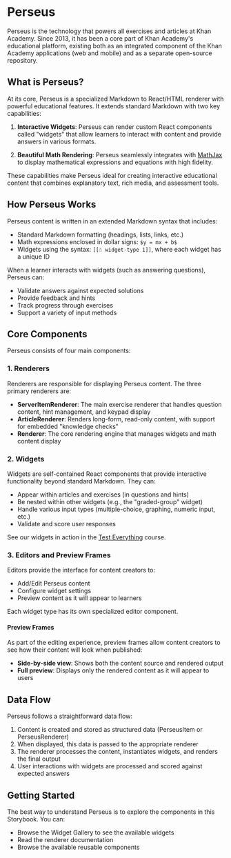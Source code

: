
<Meta title="Introduction" />

# Perseus

Perseus is the technology that powers all exercises and articles at Khan Academy. Since 2013, it has been a core part of
Khan Academy's educational platform, existing both as an integrated component of the Khan Academy applications (web and mobile)
and as a separate open-source repository.

## What is Perseus?

At its core, Perseus is a specialized Markdown to React/HTML renderer with powerful educational features. It extends
standard Markdown with two key capabilities:

1. **Interactive Widgets**: Perseus can render custom React components called "widgets" that allow learners to interact with content and provide answers in various formats.

2. **Beautiful Math Rendering**: Perseus seamlessly integrates with [MathJax](https://www.mathjax.org/) to display mathematical expressions and equations with high fidelity.

These capabilities make Perseus ideal for creating interactive educational content that combines explanatory text, rich media, and assessment tools.

## How Perseus Works

Perseus content is written in an extended Markdown syntax that includes:

- Standard Markdown formatting (headings, lists, links, etc.)
- Math expressions enclosed in dollar signs: `$y = mx + b$`
- Widgets using the syntax: `[[☃ widget-type 1]]`, where each widget has a unique ID

When a learner interacts with widgets (such as answering questions), Perseus can:
- Validate answers against expected solutions
- Provide feedback and hints
- Track progress through exercises
- Support a variety of input methods

## Core Components

Perseus consists of four main components:

### 1. Renderers

Renderers are responsible for displaying Perseus content. The three primary renderers are:

- **ServerItemRenderer**: The main exercise renderer that handles question content, hint management, and keypad display
- **ArticleRenderer**: Renders long-form, read-only content, with support for embedded "knowledge checks"
- **Renderer**: The core rendering engine that manages widgets and math content display

### 2. Widgets

Widgets are self-contained React components that provide interactive functionality beyond standard Markdown. They can:

- Appear within articles and exercises (in questions and hints)
- Be nested within other widgets (e.g., the "graded-group" widget)
- Handle various input types (multiple-choice, graphing, numeric input, etc.)
- Validate and score user responses

See our widgets in action in the [Test Everything](https://www.khanacademy.org/internal-courses/test-everything) course.

### 3. Editors and Preview Frames

Editors provide the interface for content creators to:

- Add/Edit Perseus content
- Configure widget settings
- Preview content as it will appear to learners

Each widget type has its own specialized editor component.

#### Preview Frames

As part of the editing experience, preview frames allow content creators to see how their content will look when published:

- **Side-by-side view**: Shows both the content source and rendered output
- **Full preview**: Displays only the rendered content as it will appear to users

## Data Flow

Perseus follows a straightforward data flow:

1. Content is created and stored as structured data (PerseusItem or PerseusRenderer)
2. When displayed, this data is passed to the appropriate renderer
3. The renderer processes the content, instantiates widgets, and renders the final output
4. User interactions with widgets are processed and scored against expected answers

## Getting Started

The best way to understand Perseus is to explore the components in this Storybook. You can:

- Browse the Widget Gallery to see the available widgets
- Read the renderer documentation
- Browse the available reusable components
